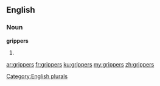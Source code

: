 ==English==

===Noun===
'''grippers'''

# {{plural of|gripper}}

[[Category:English plurals]]

[[ar:grippers]]
[[fr:grippers]]
[[ku:grippers]]
[[my:grippers]]
[[zh:grippers]]